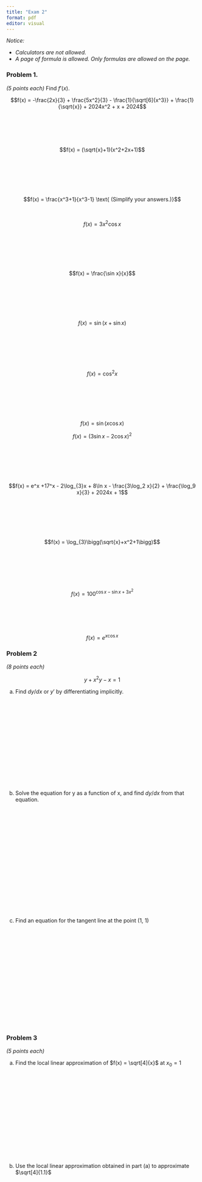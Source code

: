 ```yaml
---
title: "Exam 2"
format: pdf
editor: visual
---
```


*Notice:*

-   *Calculators are not allowed.*
-   *A page of formula is allowed. Only formulas are allowed on the page.*

### Problem 1.

*(5 points each)* Find $f'(x)$.

$$f(x) =  -\frac{2x}{3} + \frac{5x^2}{3} - \frac{1}{\sqrt[6]{x^3}} + \frac{1}{\sqrt{x}} + 2024x^2 + x + 2024$$

\
\
\
\

$$f(x) = (\sqrt{x}+1)(x^2+2x+1)$$

\
\
\
\
\

$$f(x) = \frac{x^3+1}{x^3-1} \text{   (Simplify your answers.)}$$

\
\thispagestyle{empty}


$$f(x) = 3x^2\cos x$$

\
\
\
\
\

$$f(x) = \frac{\sin x}{x}$$

\
\
\
\
\

$$f(x) = \sin \bigg(x + \sin x \bigg)$$

\
\
\
\
\

$$f(x) = \cos^{2}x$$

\
\
\
\
\

\thispagestyle{empty}



$$f(x) = \sin\bigg(x \cos x\bigg)$$



$$f(x) = \bigg(3\sin x - 2\cos x\bigg)^{2}$$

\
\
\
\
\

$$f(x) = e^x +17^x - 2\log_{3}x + 8\ln x - \frac{3\log_2 x}{2} + \frac{\log_9 x}{3} + 2024x + 1$$

\
\
\
\
\


$$f(x) = \log_{3}\bigg(\sqrt{x}+x^2+1\bigg)$$

\
\
\
\
\

\thispagestyle{empty}


$$f(x) = 100^{\cos x - \sin x + 3x^2}$$

\
\
\
\

$$f(x) = e^{x\cos x}$$


### Problem 2

*(8 points each)* 

$$
y + x^2y - x = 1
$$

(a) Find $dy/dx$ or $y'$ by differentiating implicitly.

\
\
\
\
\
\
\
\
\
\
\
\
\

(b) Solve the equation for y as a function of x, and find $dy/dx$ from that equation.

\thispagestyle{empty}

\
\
\
\
\
\
\
\
\
\
\
\
\
\
\
\

(c) Find an equation for the tangent line at the point (1, 1)

\

\thispagestyle{empty}

\
\
\
\
\
\
\
\
\
\
\
\
\

### Problem 3

*(5 points each)* 

(a) Find the local linear approximation of $f(x) = \sqrt[4]{x}$ at $x_0 = 1$\

\thispagestyle{empty}

\
\
\
\
\
\
\
\
\
\
\
\
\

(b) Use the local linear approximation obtained in part (a) to approximate $\sqrt[4]{1.1}$

\thispagestyle{empty}


